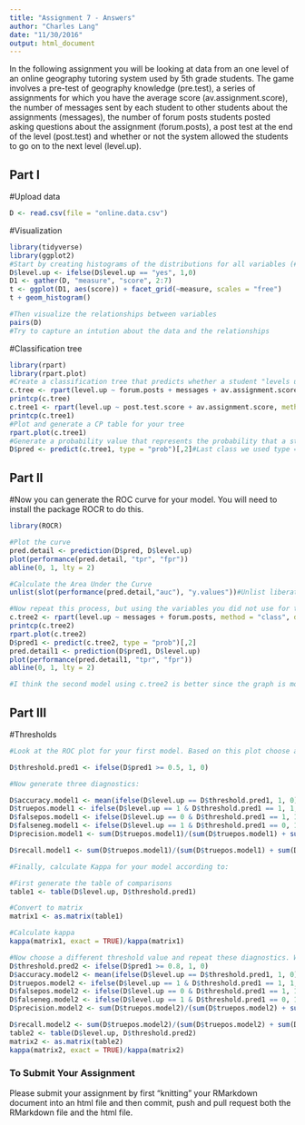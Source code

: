 ```yaml
---
title: "Assignment 7 - Answers"
author: "Charles Lang"
date: "11/30/2016"
output: html_document
---
```


In the following assignment you will be looking at data from an one level of an online geography tutoring system used by 5th grade students. The game involves a pre-test of geography knowledge (pre.test), a series of assignments for which you have the average score (av.assignment.score),  the number of messages sent by each student to other students about the assignments (messages), the number of forum posts students posted asking questions about the assignment (forum.posts), a post test at the end of the level (post.test) and whether or not the system allowed the students to go on to the next level (level.up).  

## Part I

#Upload data
```r
D <- read.csv(file = "online.data.csv")
```

#Visualization 
```r
library(tidyverse)
library(ggplot2)
#Start by creating histograms of the distributions for all variables (#HINT: look up "facet" in the ggplot documentation)
D$level.up <- ifelse(D$level.up == "yes", 1,0)
D1 <- gather(D, "measure", "score", 2:7)
t <- ggplot(D1, aes(score)) + facet_grid(~measure, scales = "free")
t + geom_histogram()

#Then visualize the relationships between variables
pairs(D)
#Try to capture an intution about the data and the relationships

```
#Classification tree
```r
library(rpart)
library(rpart.plot)
#Create a classification tree that predicts whether a student "levels up" in the online course using three variables of your choice (As we did last time, set all controls to their minimums)
c.tree <- rpart(level.up ~ forum.posts + messages + av.assignment.score + pre.test.score + post.test.score, method = "class", data = D)
printcp(c.tree)
c.tree1 <- rpart(level.up ~ post.test.score + av.assignment.score, method = "class", data = D,control=rpart.control(minsplit=1, minbucket=1, cp=0.001))
printcp(c.tree1)
#Plot and generate a CP table for your tree 
rpart.plot(c.tree1)
#Generate a probability value that represents the probability that a student levels up based your classification tree 
D$pred <- predict(c.tree1, type = "prob")[,2]#Last class we used type = "class" which predicted the classification for us, this time we are using type = "prob" to see the probability that our classififcation is based on.
```
## Part II
#Now you can generate the ROC curve for your model. You will need to install the package ROCR to do this.
```r
library(ROCR)

#Plot the curve
pred.detail <- prediction(D$pred, D$level.up) 
plot(performance(pred.detail, "tpr", "fpr"))
abline(0, 1, lty = 2)

#Calculate the Area Under the Curve
unlist(slot(performance(pred.detail,"auc"), "y.values"))#Unlist liberates the AUC value from the "performance" object created by ROCR

#Now repeat this process, but using the variables you did not use for the previous model and compare the plots & results of your two models. Which one do you think was the better model? Why?
c.tree2 <- rpart(level.up ~ messages + forum.posts, method = "class", data = D,control=rpart.control(minsplit=1, minbucket=1, cp=0.001))
printcp(c.tree2)
rpart.plot(c.tree2)
D$pred1 <- predict(c.tree2, type = "prob")[,2]
pred.detail1 <- prediction(D$pred1, D$level.up) 
plot(performance(pred.detail1, "tpr", "fpr"))
abline(0, 1, lty = 2)

#I think the second model using c.tree2 is better since the graph is more smooth.
```
## Part III
#Thresholds
```r
#Look at the ROC plot for your first model. Based on this plot choose a probability threshold that balances capturing the most correct predictions against false positives. Then generate a new variable in your data set that classifies each student according to your chosen threshold.

D$threshold.pred1 <- ifelse(D$pred1 >= 0.5, 1, 0)

#Now generate three diagnostics:

D$accuracy.model1 <- mean(ifelse(D$level.up == D$threshold.pred1, 1, 0))
D$truepos.model1 <- ifelse(D$level.up == 1 & D$threshold.pred1 == 1, 1, 0)
D$falsepos.model1 <- ifelse(D$level.up == 0 & D$threshold.pred1 == 1, 1,0)
D$falseneg.model1 <- ifelse(D$level.up == 1 & D$threshold.pred1 == 0, 1,0)
D$precision.model1 <- sum(D$truepos.model1)/(sum(D$truepos.model1) + sum(D$falsepos.model1))

D$recall.model1 <- sum(D$truepos.model1)/(sum(D$truepos.model1) + sum(D$falseneg.model1))

#Finally, calculate Kappa for your model according to:

#First generate the table of comparisons
table1 <- table(D$level.up, D$threshold.pred1)

#Convert to matrix
matrix1 <- as.matrix(table1)

#Calculate kappa
kappa(matrix1, exact = TRUE)/kappa(matrix1)

#Now choose a different threshold value and repeat these diagnostics. What conclusions can you draw about your two thresholds?
D$threshold.pred2 <- ifelse(D$pred1 >= 0.8, 1, 0)
D$accuracy.model2 <- mean(ifelse(D$level.up == D$threshold.pred1, 1, 0))
D$truepos.model2 <- ifelse(D$level.up == 1 & D$threshold.pred1 == 1, 1, 0)
D$falsepos.model2 <- ifelse(D$level.up == 0 & D$threshold.pred1 == 1, 1,0)
D$falseneg.model2 <- ifelse(D$level.up == 1 & D$threshold.pred1 == 0, 1,0)
D$precision.model2 <- sum(D$truepos.model2)/(sum(D$truepos.model2) + sum(D$falsepos.model2))

D$recall.model2 <- sum(D$truepos.model2)/(sum(D$truepos.model2) + sum(D$falseneg.model2))
table2 <- table(D$level.up, D$threshold.pred2)
matrix2 <- as.matrix(table2)
kappa(matrix2, exact = TRUE)/kappa(matrix2)
```

### To Submit Your Assignment

Please submit your assignment by first "knitting" your RMarkdown document into an html file and then commit, push and pull request both the RMarkdown file and the html file.
